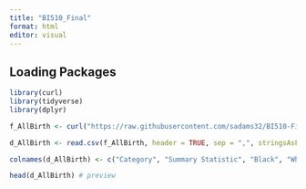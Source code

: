 ```yaml
---
title: "BI510_Final"
format: html
editor: visual
---
```


## Loading Packages

```r
library(curl)
library(tidyverse)
library(dplyr)
```

```r
f_AllBirth <- curl("https://raw.githubusercontent.com/sadams32/BI510-Final/refs/heads/main/AllBirthData.csv") 

d_AllBirth <- read.csv(f_AllBirth, header = TRUE, sep = ",", stringsAsFactors = TRUE) # read in data

colnames(d_AllBirth) <- c("Category", "Summary Statistic", "Black", "White")

head(d_AllBirth) # preview
```